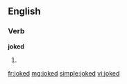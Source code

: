 ==English==

===Verb===
'''joked'''

# {{past of|[[joke]]}}

[[fr:joked]]
[[mg:joked]]
[[simple:joked]]
[[vi:joked]]